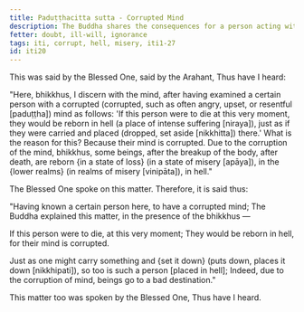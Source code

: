```yaml
---
title: Paduṭṭhacitta sutta - Corrupted Mind
description: The Buddha shares the consequences for a person acting with a corrupted mind based on his direct knowledge.
fetter: doubt, ill-will, ignorance
tags: iti, corrupt, hell, misery, iti1-27
id: iti20
---
```


This was said by the Blessed One, said by the Arahant, Thus have I heard:

"Here, bhikkhus, I discern with the mind, after having examined a certain person with a corrupted (corrupted, such as often angry, upset, or resentful [paduṭṭha]) mind as follows: 'If this person were to die at this very moment, they would be reborn in hell (a place of intense suffering [niraya]), just as if they were carried and placed (dropped, set aside [nikkhitta]) there.' What is the reason for this? Because their mind is corrupted. Due to the corruption of the mind, bhikkhus, some beings, after the breakup of the body, after death, are reborn \{in a state of loss} (in a state of misery [apāya]), in the \{lower realms} (in realms of misery [vinipāta]), in hell."

The Blessed One spoke on this matter. Therefore, it is said thus:

"Having known a certain person here,
to have a corrupted mind;
The Buddha explained this matter,
in the presence of the bhikkhus —

If this person were to die,
at this very moment;
They would be reborn in hell,
for their mind is corrupted.

Just as one might carry something and \{set it down} (puts down, places it down [nikkhipati]),
so too is such a person [placed in hell];
Indeed, due to the corruption of mind,
beings go to a bad destination."

This matter too was spoken by the Blessed One, Thus have I heard.